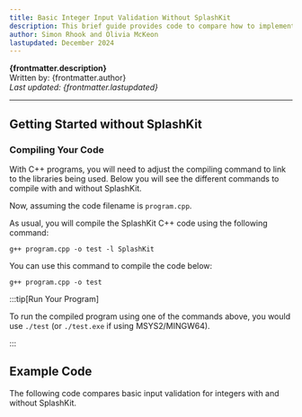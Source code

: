 ---
title: Basic Integer Input Validation Without SplashKit
description: This brief guide provides code to compare how to implement basic input validation for integers with and without SplashKit.
author: Simon Rhook and Olivia McKeon
lastupdated: December 2024
---



**{frontmatter.description}**  
Written by: {frontmatter.author}  
_Last updated: {frontmatter.lastupdated}_

---

## Getting Started without SplashKit

### Compiling Your Code

With C++ programs, you will need to adjust the compiling command to link to the libraries being used. Below you will see the different commands to compile with and without SplashKit.

Now, assuming the code filename is `program.cpp`.

<Tabs syncKey="beyond-splashkit">
<TabItem label="With SplashKit">

As usual, you will compile the SplashKit C++ code using the following command:

```shell
g++ program.cpp -o test -l SplashKit
```

</TabItem>
<TabItem label="Without SplashKit">

You can use this command to compile the code below:

```shell
g++ program.cpp -o test
```

</TabItem>
</Tabs>

:::tip[Run Your Program]

To run the compiled program using one of the commands above, you would use `./test` (or `./test.exe` if using MSYS2/MINGW64).

:::

## Example Code

The following code compares basic input validation for integers with and without SplashKit.

<Tabs syncKey="beyond-splashkit">
<TabItem label="With SplashKit">

<Code code={intInputValidationCode_withSK} lang="cpp" />

</TabItem>
<TabItem label="Without SplashKit">

<Code code={intInputValidationCode_noSK} lang="cpp" />

</TabItem>
</Tabs>
